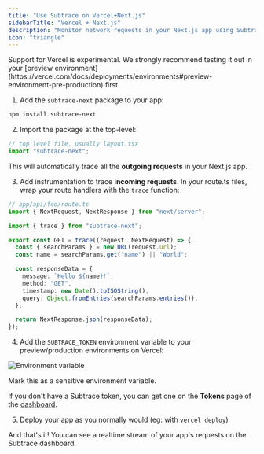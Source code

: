 ```yaml
---
title: "Use Subtrace on Vercel+Next.js"
sidebarTitle: "Vercel + Next.js"
description: "Monitor network requests in your Next.js app using Subtrace."
icon: "triangle"
---
```


<Note>
  Support for Vercel is experimental. We strongly recommend testing it out in your [preview
  environment](https://vercel.com/docs/deployments/environments#preview-environment-pre-production) first.
</Note>

1. Add the `subtrace-next` package to your app:

```bash
npm install subtrace-next
```

2. Import the package at the top-level:

```TypeScript
// top level file, usually layout.tsx
import "subtrace-next";
```

This will automatically trace all the **outgoing requests** in your Next.js app.

3. Add instrumentation to trace **incoming requests**. In your route.ts files, wrap your route handlers with the `trace` function:

```TypeScript
// app/api/foo/route.ts
import { NextRequest, NextResponse } from "next/server";

import { trace } from "subtrace-next";

export const GET = trace((request: NextRequest) => {
  const { searchParams } = new URL(request.url);
  const name = searchParams.get("name") || "World";

  const responseData = {
    message: `Hello ${name}!`,
    method: "GET",
    timestamp: new Date().toISOString(),
    query: Object.fromEntries(searchParams.entries()),
  };

  return NextResponse.json(responseData);
});
```

4. Add the `SUBTRACE_TOKEN` environment variable to your preview/production environments on Vercel:

![Environment variable](/images/vercel-env-var.png)

<Tip>Mark this as a sensitive environment variable.</Tip>

If you don't have a Subtrace token, you can get one on the **Tokens** page of the [dashboard](https://subtrace.dev/dashboard).

5. Deploy your app as you normally would (eg: with `vercel deploy`)

And that's it! You can see a realtime stream of your app's requests on the Subtrace dashboard.

